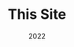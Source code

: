 ---
title: This Site
date: '2022'
tags: ['Nextjs', 'React', 'Threejs', 'react-three-fiber']
category: "React"
publicLink: "https://jan.luedemann2.de"
githubLink: "https://github.com/s7evinkelevra/react-three-next-portfolio"
---